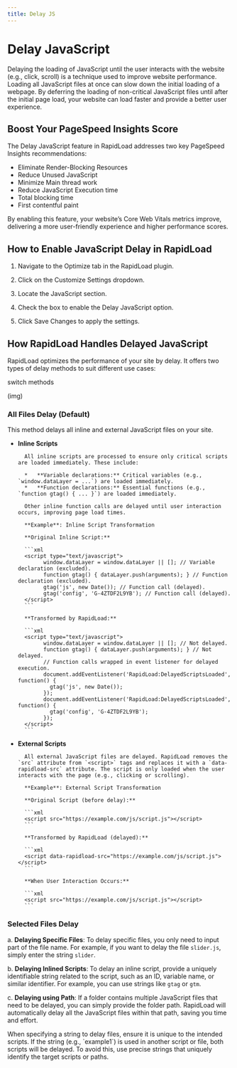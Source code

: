 ```yaml
--- 
title: Delay JS
---
```



# Delay JavaScript

Delaying the loading of JavaScript until the user interacts with the website (e.g., click, scroll) is a technique used to improve website performance. Loading all JavaScript files at once can slow down the initial loading of a webpage. By deferring the loading of non-critical JavaScript files until after the initial page load, your website can load faster and provide a better user experience.

## Boost Your PageSpeed Insights Score

The Delay JavaScript feature in RapidLoad addresses two key PageSpeed Insights recommendations:

* Eliminate Render-Blocking Resources
* Reduce Unused JavaScript
* Minimize Main thread work
* Reduce JavaScript Execution time
* Total blocking time
* First contentful paint

By enabling this feature, your website’s Core Web Vitals metrics improve, delivering a more user-friendly experience and higher performance scores.

## How to Enable JavaScript Delay in RapidLoad

1. Navigate to the Optimize tab in the RapidLoad plugin.

2. Click on the Customize Settings dropdown.

3. Locate the JavaScript section.

4. Check the box to enable the Delay JavaScript option.

5. Click Save Changes to apply the settings.

## How RapidLoad Handles Delayed JavaScript

RapidLoad optimizes the performance of your site by delay. It offers two types of delay methods to suit different use cases:

switch methods

(img)

### All Files Delay (Default)

This method delays all inline and external JavaScript files on your site.

* **Inline Scripts**
        
        All inline scripts are processed to ensure only critical scripts are loaded immediately. These include:
        
        *   **Variable declarations:** Critical variables (e.g., `window.dataLayer = ...`) are loaded immediately.
        *   **Function declarations:** Essential functions (e.g., `function gtag() { ... }`) are loaded immediately.
        
        Other inline function calls are delayed until user interaction occurs, improving page load times.
        
        **Example**: Inline Script Transformation
        
        **Original Inline Script:**
        
        ```xml
        <script type="text/javascript">
              window.dataLayer = window.dataLayer || []; // Variable declaration (excluded).
              function gtag() { dataLayer.push(arguments); } // Function declaration (excluded).
              gtag('js', new Date()); // Function call (delayed).
              gtag('config', 'G-4ZTDF2L9YB'); // Function call (delayed).
        </script>
        ```
        
        **Transformed by RapidLoad:**
        
        ```xml
        <script type="text/javascript">
              window.dataLayer = window.dataLayer || []; // Not delayed.
              function gtag() { dataLayer.push(arguments); } // Not delayed.
              // Function calls wrapped in event listener for delayed execution.
              document.addEventListener('RapidLoad:DelayedScriptsLoaded', function() {
                gtag('js', new Date());
              });
              document.addEventListener('RapidLoad:DelayedScriptsLoaded', function() {
                gtag('config', 'G-4ZTDF2L9YB');
              });
        </script>
        ```
        
* **External Scripts**
        
        All external JavaScript files are delayed. RapidLoad removes the `src` attribute from `<script>` tags and replaces it with a `data-rapidload-src` attribute. The script is only loaded when the user interacts with the page (e.g., clicking or scrolling).
        
        **Example**: External Script Transformation
        
        **Original Script (before delay):**
        
        ```xml
        <script src="https://example.com/js/script.js"></script>
        ```
        
        **Transformed by RapidLoad (delayed):**
        
        ```xml
        <script data-rapidload-src="https://example.com/js/script.js"></script>
        ```
        
        **When User Interaction Occurs:**
        
        ```xml
        <script src="https://example.com/js/script.js"></script>
        ```

### Selected Files Delay

a. **Delaying Specific Files**: To delay specific files, you only need to input part of the file name. For example, 
if you want to delay the file `slider.js`, simply enter the string `slider`.

b. **Delaying Inlined Scripts**: To delay an inline script, provide a uniquely identifiable string related to the script, 
such as an ID, variable name, or similar identifier. For example, you can use strings like `gtag` or `gtm`.

c. **Delaying using Path**: If a folder contains multiple JavaScript files that need to be delayed, you can simply provide the
 folder path. RapidLoad will automatically delay all the JavaScript files within that path, saving you time and effort.

<Callout type="error" emoji="️📌">
When specifying a string to delay files, ensure it is unique to the intended scripts. If the string (e.g., `example1`) is used in 
another script or file, both scripts will be delayed. To avoid this, use precise strings that uniquely identify the target scripts 
or paths.
</Callout>